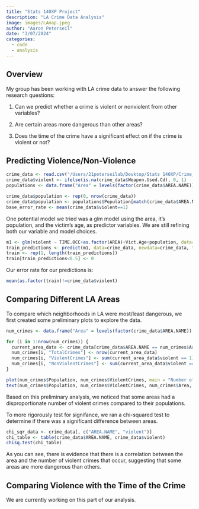 ```yaml
---
title: "Stats 140XP Project"
description: "LA Crime Data Analysis"
image: images/LAmap.jpeg
author: "Aaron Peterseil"
date: "3/07/2024"
categories:
  - code
  - analysis
---
```


## Overview

My group has been working with LA crime data to answer the following research questions:

1. Can we predict whether a crime is violent or nonviolent from other variables?

2. Are certain areas more dangerous than other areas?

3. Does the time of the crime have a significant effect on if the crime is violent or not?

## Predicting Violence/Non-Violence

```r
crime_data <- read.csv("/Users/21peterseilab/Desktop/Stats 140XP/Crime_Data_from_2020_to_Present_20240221.csv")
crime_data$violent <- ifelse(is.na(crime_data$Weapon.Used.Cd), 0, 1)
populations <- data.frame("Area" = levels(factor(crime_data$AREA.NAME)), "Population" = c(175000, 40000, 220000, 182214, 171000, 200000, 300000, 225849, 167500, 150000, 250000, 200000, 200000, 164961, 150000, 165000, 8560, 325000, 228000, 196840, 251000))

crime_data$population <- rep(0, nrow(crime_data))
crime_data$population <- populations$Population[match(crime_data$AREA.NAME, populations$Area)]
base_error_rate <- mean(crime_data$violent==1)
```

One potential model we tried was a glm model using the area, it's population, and the victim's age, as predictor variables. We are still refining both our variable and model choices.

```r
m1 <- glm(violent ~ TIME.OCC+as.factor(AREA)+Vict.Age+population, data=crime_data, family="binomial")
train_predictions <- predict(m1, data=crime_data, newdata=crime_data, type="response")
train <- rep(1, length(train_predictions))
train[train_predictions<0.5] <- 0
```

Our error rate for our predictions is:
```r
mean(as.factor(train)!=crime_data$violent)
```

## Comparing Different LA Areas

To compare which neighborhoods in LA were most/least dangerous, we first created some preliminary plots to explore the data.

```r
num_crimes <- data.frame("Area" = levels(factor(crime_data$AREA.NAME)), "Population" = c(175000, 40000, 220000, 182214, 171000, 200000, 300000, 225849, 167500, 150000, 250000, 200000, 200000, 164961, 150000, 165000, 8560, 325000, 228000, 196840, 251000))

for (i in 1:nrow(num_crimes)) {
  current_area_data <- crime_data[crime_data$AREA.NAME == num_crimes$Area[i], ]
  num_crimes[i, "TotalCrimes"] <- nrow(current_area_data)
  num_crimes[i, "ViolentCrimes"] <- sum(current_area_data$violent == 1)
  num_crimes[i, "NonViolentCrimes"] <- sum(current_area_data$violent == 0)
}

plot(num_crimes$Population, num_crimes$ViolentCrimes, main = "Number of Violent Crimes VS Population of Area", ylab = "Number of Violent Crimes", xlab = "Population", ylim = c(8000, 28500))
text(num_crimes$Population, num_crimes$ViolentCrimes, num_crimes$Area, cex=0.6, pos=3, col="blue")
```

Based on this preliminary analysis, we noticed that some areas had a disproportionate number of violent crimes compared to their populations.

To more rigorously test for signifance, we ran a chi-squared test to determine if there was a significant difference between areas. 

```r
chi_sqr_data <- crime_data[, c("AREA.NAME", "violent")]
chi_table <- table(crime_data$AREA.NAME, crime_data$violent)
chisq.test(chi_table)
```

As you can see, there is evidence that there is a correlation between the area and the number of violent crimes that occur, suggesting that some areas are more dangerous than others.

## Comparing Violence with the Time of the Crime

We are currently working on this part of our analysis.

